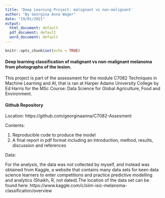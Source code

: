 ```yaml
---
title: 'Deep Learning Project: malignant vs non-malignant'
author: "By Georgina Anna Wager"
date: "19/01/2021"
output:
  html_document: default
  pdf_document: default
  word_document: default
---
```


```r
knitr::opts_chunk$set(echo = TRUE)
```

#### Deep learning classification of malignant vs non-malignant melanoma from photographs of the lesion.

This project is part of the assessment for the module C7082 Techniques in Machine Learning and AI, that is ran at Harper Adams University College by Ed Harris for the MSc Course: Data Science for Global Agriculture, Food and Environment. 

#### Github Repository 

Location: https://github.com/georginaanna/C7082-Assesment

Contents:

1. Reproducible code to produce the model
2. A final report in pdf format including an introduction, method, results, discussion and references

Data: 

For the analysis, the data was not collected by myself, and instead was obtained from Kaggle, a website that contains many data sets for keen data science learners to enter competitions and practice predictive modelling and analytics (Shaikh, R, not dated).The location of the data set can be found here: https://www.kaggle.com/c/siim-isic-melanoma-classification/overview 



